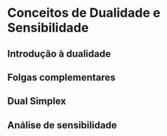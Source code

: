 # Conceitos de Dualidade e Sensibilidade

## Introdução à dualidade
## Folgas complementares
## Dual Simplex
## Análise de sensibilidade
